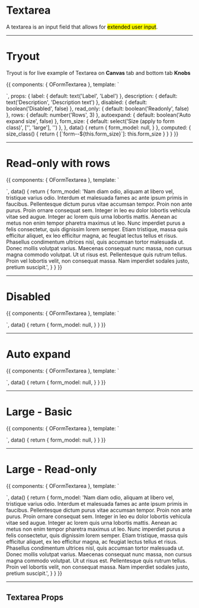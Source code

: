 <!-- Storybook Addon imports -->

<!-- Component import -->

<!-- Additional subcomponents -->


<Meta title='5. Components|Forms/Textarea' />

# Textarea

A textarea is an input field that allows for <mark>extended user input</mark>.


<hr/>

# Tryout

Tryout is for live example of Textarea on **Canvas** tab and bottom tab **Knobs**

<Story name='Tryout'>
  {{
    components: { OFormTextarea },
    template: `<form class="o-form" :class="size_class">
      <o-form-textarea id="form_basic" 
        v-model="form_model" 
        :label="label"
        :description="description"
        :disabled="disabled"
        :read_only="read_only"
        :rows="rows"
        :autoexpand="autoexpand">
      </o-form-textarea>
    </form>`,
    props: {
      label: {
        default: text('Label', 'Label')
      },
      description: {
        default: text('Description', 'Description text')
      },
      disabled: {
        default: boolean('Disabled', false)
      },
      read_only: {
        default: boolean('Readonly', false)
      },
      rows: {
        default: number('Rows', 3)
      },
      autoexpand: {
        default: boolean('Auto expand size', false)
      },
      form_size: {
        default: select('Size (apply to form class)', ['', 'large'], '')
      },
    },
    data() {
      return {
        form_model: null,
      }
    },
    computed: {
      size_class() {
        return { [`form--${this.form_size}`]: this.form_size }
      }
    }
  }}
</Story>

<hr/>


# Read-only with rows

<Preview>
  <Story name='Read-only with rows'>
    {{
      components: { OFormTextarea },
      template: `<form class="o-form">
        <o-form-textarea id="form_basic" 
          v-model="form_model" 
          label="Label"
          description="Description text"
          :read_only="true"
          :rows="5">
        </o-form-textarea>
      </form>`,
      data() {
        return {
          form_model: 'Nam diam odio, aliquam at libero vel, tristique varius odio. Interdum et malesuada fames ac ante ipsum primis in faucibus. Pellentesque dictum purus vitae accumsan tempor. Proin non ante purus. Proin ornare consequat sem. Integer in leo eu dolor lobortis vehicula vitae sed augue. Integer ac lorem quis urna lobortis mattis. Aenean ac metus non enim tempor pharetra maximus ut leo. Nunc imperdiet purus a felis consectetur, quis dignissim lorem semper. Etiam tristique, massa quis efficitur aliquet, ex leo efficitur magna, ac feugiat lectus tellus et risus. Phasellus condimentum ultrices nisl, quis accumsan tortor malesuada ut. Donec mollis volutpat varius. Maecenas consequat nunc massa, non cursus magna commodo volutpat. Ut ut risus est. Pellentesque quis rutrum tellus. Proin vel lobortis velit, non consequat massa. Nam imperdiet sodales justo, pretium suscipit.',
        }
      }
    }}
  </Story>
</Preview>

<hr/>


# Disabled

<Preview>
  <Story name='Disabled'>
    {{
      components: { OFormTextarea },
      template: `<form class="o-form">
        <o-form-textarea id="form_basic" 
          v-model="form_model" 
          label="Label"
          description="Description text"
          :disabled="true">
        </o-form-textarea>
      </form>`,
      data() {
        return {
          form_model: null,
        }
      }
    }}
  </Story>
</Preview>

<hr/>


# Auto expand

<Preview>
  <Story name='Auto expand'>
    {{
      components: { OFormTextarea },
      template: `<form class="o-form">
        <o-form-textarea id="form_basic" 
          v-model="form_model" 
          label="Label"
          description="Description text"
          :autoexpand="true">
        </o-form-textarea>
      </form>`,
      data() {
        return {
          form_model: null,
        }
      }
    }}
  </Story>
</Preview>

<hr/>


# Large - Basic

<Preview>
  <Story name='Large - Basic'>
    {{
      components: { OFormTextarea },
      template: `<form class="o-form o-form--large">
        <o-form-textarea id="form_basic" 
          v-model="form_model" 
          label="Label"
          description="Description text">
        </o-form-textarea>
      </form>`,
      data() {
        return {
          form_model: null,
        }
      }
    }}
  </Story>
</Preview>

<hr/>


# Large - Read-only

<Preview>
  <Story name='Large - Read-only'>
    {{
      components: { OFormTextarea },
      template: `<form class="o-form o-form--large">
        <o-form-textarea id="form_basic" 
          v-model="form_model" 
          label="Label"
          description="Description text"
          :read_only="true">
        </o-form-textarea>
      </form>`,
      data() {
        return {
          form_model: 'Nam diam odio, aliquam at libero vel, tristique varius odio. Interdum et malesuada fames ac ante ipsum primis in faucibus. Pellentesque dictum purus vitae accumsan tempor. Proin non ante purus. Proin ornare consequat sem. Integer in leo eu dolor lobortis vehicula vitae sed augue. Integer ac lorem quis urna lobortis mattis. Aenean ac metus non enim tempor pharetra maximus ut leo. Nunc imperdiet purus a felis consectetur, quis dignissim lorem semper. Etiam tristique, massa quis efficitur aliquet, ex leo efficitur magna, ac feugiat lectus tellus et risus. Phasellus condimentum ultrices nisl, quis accumsan tortor malesuada ut. Donec mollis volutpat varius. Maecenas consequat nunc massa, non cursus magna commodo volutpat. Ut ut risus est. Pellentesque quis rutrum tellus. Proin vel lobortis velit, non consequat massa. Nam imperdiet sodales justo, pretium suscipit.',
        }
      }
    }}
  </Story>
</Preview>


<hr/>

## Textarea Props

<Props of={OFormTextarea} />

